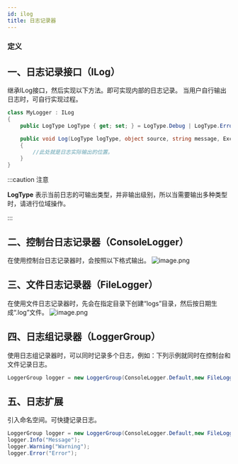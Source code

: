 ```yaml
---
id: ilog
title: 日志记录器
---
```



### 定义

<TouchSocketCoreDefinition />


## 一、日志记录接口（ILog）

继承ILog接口，然后实现以下方法。即可实现内部的日志记录。
当用户自行输出日志时，可自行实现过程。
```csharp showLineNumbers
class MyLogger : ILog
{
    public LogType LogType { get; set; } = LogType.Debug | LogType.Error;

    public void Log(LogType logType, object source, string message, Exception exception)
    {
        //此处就是日志实际输出的位置。
    }
}
```
:::caution 注意

**LogType** 表示当前日志的可输出类型，并非输出级别，所以当需要输出多种类型时，请进行位域操作。

:::  


## 二、控制台日志记录器（ConsoleLogger）
在使用控制台日志记录器时，会按照以下格式输出。
![image.png](@site/static/img/docs/ilog-1.png)

## 三、文件日志记录器（FileLogger）
在使用文件日志记录器时，先会在指定目录下创建“logs”目录，然后按日期生成“.log”文件。
![image.png](@site/static/img/docs/ilog-2.png)

## 四、日志组记录器（LoggerGroup）
使用日志组记录器时，可以同时记录多个日志，例如：下列示例就同时在控制台和文件记录日志。
```csharp showLineNumbers
LoggerGroup logger = new LoggerGroup(ConsoleLogger.Default,new FileLogger());
```

## 五、日志扩展
引入命名空间。可快捷记录日志。
```csharp showLineNumbers
LoggerGroup logger = new LoggerGroup(ConsoleLogger.Default,new FileLogger());
logger.Info("Message");
logger.Warning("Warning");
logger.Error("Error");
```
